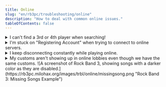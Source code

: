 ```yaml
---
title: Online
slug: "en/rb3pc/troubleshooting/online"
description: "How to deal with common online issues."
tableOfContents: false
---
```



<details>
<summary>I can't find a 3rd or 4th player when searching!</summary>
* Port 9103 is blocked. You can either enable UPNP in Rock Band 3’s [\[Network\]](https://rb3pc.milohax.org/custom_config_net) configuration or manually forward port 9103 (UDP) in your firewall.
    **Don’t enable UPNP while port forwarding** as this can cause crashes.
* Rock Band 3 online lobbies can only have 2 slots of Guitar/Bass/Keys, one Drums slot, and one Vocal slot.  
![A diagram of Rock Band 3's multiplayer slots. It shows a guitar, bass, and keyboard on slot 1 and 4, drums on slot 2, and vocals on slot 3.](https://rb3pc.milohax.org/images/trbl/online/slotdiag.png)
    * You can bypass this with Rock Band 3 Deluxe with its ability to change instrument type at  
        `Menu > Options > Deluxe Settings > Advanced > Controller > Change Instrument Type`  
        You will still be able to pick the part you want when the song’s part select screen comes up.  
        
<Aside>**You currently cannot play two of the same part**, except for vocals. This means no double guitar or double drum sessions.</Aside>
</details>

<details>
<summary>I'm stuck on "Registering Account" when trying to connect to online servers.</summary>
* Make sure you have copied the correct settings in the Rock Band 3’s [\[Network\]](https://rb3pc.milohax.org/custom_config_net) configuration.
* You may have lost connection to RPCN and will have to restart the game.
</details>

<details>
<summary>I keep disconnecting constantly while playing online.</summary>
* Double check to make sure your connection is stable
 Try connecting via Ethernet cable if you’re on Wi-Fi.
* If you have increased your VBlank past 60 Hz, [set it back to 60 Hz.](https://rb3pc.milohax.org/custom_config_adv)
* Get better internet.
</details>

<details>
<summary>My customs aren't showing up in online lobbies even though we have the same customs. ![A screenshot of Rock Band 3, showing songs with a darker color as they are disabled.](https://rb3pc.milohax.org/images/trbl/online/missingsong.png "Rock Band 3: Missing Songs Example")</summary>
* Please read the [**[PS3 Customs guide]**](https://rb3pc.milohax.org/customs_troubleshooting#customs-not-working-online--scores-not-saving) section on this.
</details>